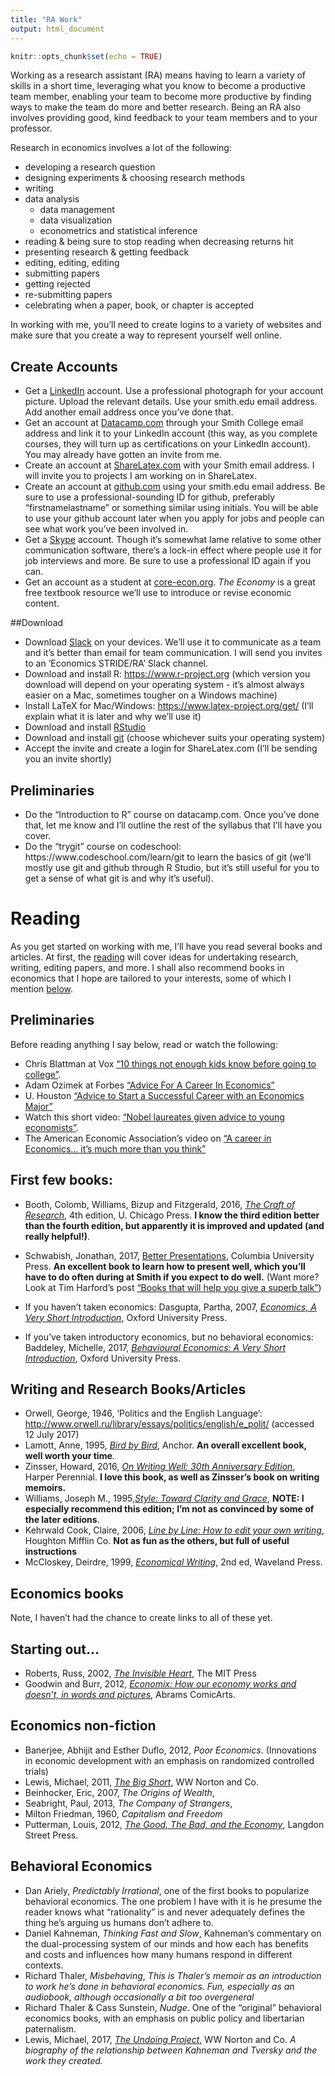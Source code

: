 ```yaml
---
title: "RA Work"
output: html_document
---
```


```r
knitr::opts_chunk$set(echo = TRUE)
```

Working as a research assistant (RA) means having to learn a variety of skills in a short time, leveraging what you know to become a productive team member, enabling your team to become more productive by finding ways to make the team do more and better research. 
Being an RA also involves providing good, kind feedback to your team members and to your professor. 

Research in economics involves a lot of the following: 

- developing a research question 
- designing experiments & choosing research methods
- writing 
- data analysis
    * data management 
    * data visualization 
    * econometrics and statistical inference
- reading & being sure to stop reading when decreasing returns hit
- presenting research & getting feedback
- editing, editing, editing
- submitting papers 
- getting rejected
- re-submitting papers
- celebrating when a paper, book, or chapter is accepted 

In working with me, you'll need to create logins to a variety of websites and make sure that you create a way to represent yourself well online. 

## Create Accounts

- Get a [LinkedIn](https://linkedin.com) account. Use a professional photograph for your account picture. Upload the relevant details.  Use your smith.edu email address. Add another email address once you've done that. 
- Get an account at [Datacamp.com](https://datacamp.com) through your Smith College email address and link it to your LinkedIn account (this way, as you complete courses, they will turn up as certifications on your LinkedIn account). You may already have gotten an invite from me. 
- Create an account at [ShareLatex.com](https://www.sharelatex.com/) with your Smith email address. I will invite you to projects I am working on in ShareLatex. 
- Create an account at [github.com](https://github.com) using your smith.edu email address. Be sure to use a professional-sounding ID for github, preferably "firstnamelastname" or something similar using initials. You will be able to use your github account later when you apply for jobs and people can see what work you've been involved in. 
- Get a [Skype](https://skype.com) account. Though it's somewhat lame relative to some other communication software, there's a lock-in effect where people use it for job interviews and more. Be sure to use a professional ID again if you can. 
- Get an account as a student at [core-econ.org](http://www.core-econ.org/). *The Economy* is a great free textbook resource we'll use to introduce or revise economic content. 

##Download

- Download [Slack](https://slack.com/) on your devices. We'll use it to communicate as a team and it's better than email for team communication. I will send you invites to an 'Economics STRIDE/RA' Slack channel. 
- Download and install R: [https://www.r-project.org](https://www.r-project.org) (which version you download will depend on your operating system - it's almost always easier on a Mac, sometimes tougher on a Windows machine)
- Install LaTeX for Mac/Windows: [https://www.latex-project.org/get/](https://www.latex-project.org/get/) (I'll explain what it is later and why we'll use it)
- Download and install [RStudio](https://www.rstudio.com/)
- Download and install [git](https://git-scm.com/book/en/v2/Getting-Started-Installing-Git) (choose whichever suits your operating system)
- Accept the invite and create a login for ShareLatex.com (I'll be sending you an invite shortly)

## Preliminaries 

- Do the "Introduction to R" course on datacamp.com. Once you've done that, let me know and I'll outline the rest of the syllabus that I'll have you cover. 
- Do the "trygit" course on codeschool: https://www.codeschool.com/learn/git to learn the basics of git (we'll mostly use git and github through R Studio, but it's still useful for you to get a sense of what git is and why it's useful).


# Reading 
As you get started on working with me, I'll have you read several books and articles.
At first, the [reading](#writing-and-research-books) will cover ideas for undertaking research, writing, editing papers, and more. 
I shall also recommend books in economics that I hope are tailored to your interests, some of which I mention [below](#economics-books). 

## Preliminaries
Before reading anything I say below, read or watch the following: 

- Chris Blattman at Vox ["10 things not enough kids know before going to college"](https://www.vox.com/2015/1/7/7500705/college-advice). 
- Adam Ozimek at Forbes ["Advice For A Career In Economics"](https://www.forbes.com/sites/modeledbehavior/2014/10/18/advice-for-a-career-in-economics/#54b9b5d0494b) 
- U. Houston ["Advice to Start a Successful Career with an Economics Major"](http://www.uh.edu/class/economics/undergraduate/internship/general-advice/)
- Watch this short video: ["Nobel laureates given advice to young economists"](https://www.youtube.com/watch?v=k9X0ogs0Ihc). 
- The American Economic Association's video on ["A career in Economics... it's much more than you think"](https://vimeo.com/135871291)

## First few books: 

- Booth, Colomb, Williams, Bizup and Fitzgerald, 2016, [*The Craft of Research*](https://www.amazon.com/gp/product/022623973X?ie=UTF8&tag=amanuensis-20&camp=1789&linkCode=xm2&creativeASIN=022623973X), 4th edition, U. Chicago Press. **I know the third edition better than the fourth edition, but apparently it is improved and updated (and really helpful!)**. 
- Schwabish, Jonathan, 2017, [Better Presentations]("http://amzn.to/2urG3JL"), Columbia University Press. **An excellent book to learn how to present well, which you'll have to do often during at Smith if you expect to do well.** (Want more? Look at Tim Harford's post ["Books that will help you give a superb talk"](http://timharford.com/2017/05/books-that-will-help-you-give-a-superb-talk/))

- If you haven't taken economics: Dasgupta, Partha, 2007, [*Economics, A Very Short Introduction*](http://amzn.to/2wZCNGE), Oxford University Press. 
- If you've taken introductory economics, but no behavioral economics: Baddeley, Michelle, 2017, [*Behavioural Economics: A Very Short Introduction*](http://amzn.to/2y9GDeg), Oxford University Press. 


## Writing and Research Books/Articles

- Orwell, George, 1946, 'Politics and the English Language': [http://www.orwell.ru/library/essays/politics/english/e_polit/](http://www.orwell.ru/library/essays/politics/english/e_polit/) (accessed 12 July 2017)
- Lamott, Anne, 1995, [*Bird by Bird*](https://www.amazon.com/gp/product/0385480016?ie=UTF8&tag=amanuensis-20&camp=1789&linkCode=xm2&creativeASIN=0385480016), Anchor. **An overall excellent book, well worth your time**. 
- Zinsser, Howard, 2016, [*On Writing Well: 30th Anniversary Edition*](https://www.amazon.com/gp/product/0060891548?ie=UTF8&tag=amanuensis-20&camp=1789&linkCode=xm2&creativeASIN=0060891548), Harper Perennial. **I love this book, as well as Zinsser's book on writing memoirs.**
- Williams, Joseph M., 1995,[*Style: Toward Clarity and Grace*](https://www.amazon.com/gp/product/0226899152?ie=UTF8&tag=amanuensis-20&camp=1789&linkCode=xm2&creativeASIN=0226899152), **NOTE: I especially recommend this edition; I'm not as convinced by some of the later editions**. 
- Kehrwald Cook, Claire, 2006, [*Line by Line: How to edit your own writing*](https://www.amazon.com/gp/product/0395393914?ie=UTF8&tag=amanuensis-20&camp=1789&linkCode=xm2&creativeASIN=0395393914), Houghton Mifflin Co. **Not as fun as the others, but full of useful instructions** 
- McCloskey, Deirdre, 1999, [*Economical Writing*](https://www.amazon.com/gp/product/1577660633?ie=UTF8&tag=amanuensis-20&camp=1789&linkCode=xm2&creativeASIN=1577660633), 2nd ed, Waveland Press. 


## Economics books

Note, I haven't had the chance to create links to all of these yet. 

## Starting out...

- Roberts, Russ, 2002, [*The Invisible Heart*](http://amzn.to/2x5n48p), The MIT Press
- Goodwin and Burr, 2012, [*Economix: How our economy works and doesn't, in words and pictures*](http://amzn.to/2xBPhoK), Abrams ComicArts. 

## Economics non-fiction
- Banerjee, Abhijit and Esther Duflo, 2012, *Poor Economics*. (Innovations in economic development with an emphasis on randomized controlled trials) 
- Lewis, Michael, 2011, [*The Big Short*](https://www.amazon.com/gp/product/0393338827/ref=as_li_tl?ie=UTF8&tag=amanuensis-20&camp=1789&creative=9325&linkCode=as2&creativeASIN=0393338827&linkId=6b06bc3d6009869eaa7c4ca391b9df23), WW Norton and Co. 
- Beinhocker, Eric, 2007, *The Origins of Wealth*, 
- Seabright, Paul, 2013, *The Company of Strangers*, 
- Milton Friedman, 1960, *Capitalism and Freedom* 
- Putterman, Louis, 2012, [*The Good, The Bad, and the Economy*](https://www.amazon.com/gp/product/193829601X?ie=UTF8&tag=amanuensis-20&camp=1789&linkCode=xm2&creativeASIN=193829601X), Langdon Street Press.

## Behavioral Economics

- Dan Ariely, *Predictably Irrational*, one of the first books to popularize behavioral economics. The one problem I have with it is he presume the reader knows what "rationality" is and never adequately defines the thing he's arguing us humans don't adhere to. 
- Daniel Kahneman, *Thinking Fast and Slow*, Kahneman's commentary on the dual-processing system of our minds and how each has benefits and costs and influences how many humans respond in different contexts. 
- Richard Thaler, *Misbehaving*, *This is Thaler's memoir as an introduction to work he's done in behavioral economics. Fun, especially as an audiobook, although occasionally a bit too overgeneral*
- Richard Thaler & Cass Sunstein, *Nudge*. One of the "original" behavioral economics books, with an emphasis on public policy and libertarian paternalism. 
- Lewis, Michael, 2017, [*The Undoing Project*](https://www.amazon.com/gp/product/0393254593/ref=as_li_tl?ie=UTF8&tag=amanuensis-20&camp=1789&creative=9325&linkCode=as2&creativeASIN=0393254593&linkId=d4fe77e5756723e42c16f58af2f3fdcc), WW Norton and Co. *A biography of the relationship between Kahneman and Tversky and the work they created.*